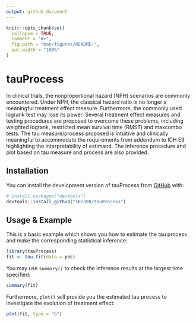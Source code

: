 ```yaml
---
output: github_document
---
```


<!-- README.md is generated from README.Rmd. Please edit that file -->

```r
knitr::opts_chunk$set(
  collapse = TRUE,
  comment = "#>",
  fig.path = "man/figures/README-",
  out.width = "100%"
)
```

# tauProcess

<!-- badges: start -->
<!-- badges: end -->

In clinical trials, the nonproportional hazard (NPH) scenarios are commonly encountered. Under NPH, the classical hazard ratio is no longer a meaningful treatment effect measure. Furthermore, the commonly used logrank test may lose its power. Several treatment effect measures and testing procedures are proposed to overcome these problems, including weighted logrank, restricted mean survival time (RMST) and maxcombo tests. The tau measure/process proposed is intuitive and clinically meaningful to accommodate the requirements from addendum to ICH E9 highlighting the interpretability of estimand. The inference procedure and plot based on tau measure and process are also provided. 

## Installation

You can install the development version of tauProcess from [GitHub](https://github.com/) with:

``` r
# install.packages("devtools")
devtools::install_github("s07308/tauProcess")
```

## Usage & Example

This is a basic example which shows you how to estimate the tau process and make the corresponding statistical inference:

```r
library(tauProcess)
fit <- tau.fit(data = pbc)
```

You may use `summary()` to check the inference results at the largest time specified:
```r
summary(fit)
```

Furthermore, `plot()` will provide you the estimated tau process to investigate the evolution of treatment effect: 
```r
plot(fit, type = "b")
```

